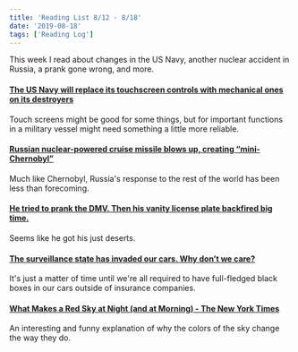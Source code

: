 ```yaml
---
title: 'Reading List 8/12 - 8/18'
date: '2019-08-18'
tags: ['Reading Log']
---
```


This week I read about changes in the US Navy, another nuclear accident in Russia, a prank gone wrong, and more.

#### [The US Navy will replace its touchscreen controls with mechanical ones on its destroyers](https://www.theverge.com/2019/8/11/20800111/us-navy-uss-john-s-mccain-crash-ntsb-report-touchscreen-mechanical-controls)

Touch screens might be good for some things, but for important functions in a military vessel might need something a little more reliable.

#### [Russian nuclear-powered cruise missile blows up, creating “mini-Chernobyl”](https://arstechnica.com/information-technology/2019/08/russian-nuclear-powered-cruise-missile-blows-up-creating-mini-chernobyl/)

Much like Chernobyl, Russia's response to the rest of the world has been less than forecoming.

#### [He tried to prank the DMV. Then his vanity license plate backfired big time.](https://mashable.com/article/dmv-vanity-license-plate-def-con-backfire/)

Seems like he got his just deserts.

#### [The surveillance state has invaded our cars. Why don’t we care?](https://www.fastcompany.com/90389104/the-surveillance-state-has-invaded-our-cars-why-dont-we-care)

It's just a matter of time until we're all required to have full-fledged black boxes in our cars outside of insurance companies.

#### [What Makes a Red Sky at Night (and at Morning) - The New York Times](https://www.nytimes.com/2019/08/13/science/what-makes-a-red-sky-at-night-and-at-morning.html)

An interesting and funny explanation of why the colors of the sky change the way they do.
